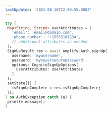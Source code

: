 ```yaml
---
lastUpdated: '2021-08-16T22:59:55.000Z'
---
```

 ```dart
try {
  Map<String, String> userAttributes = {
    'email': 'email@domain.com',
    'phone_number': '+15559101234',
    // additional attributes as needed
  };
  SignUpResult res = await Amplify.Auth.signUp(
    username: 'myusername',
    password: 'mysupersecurepassword',
    options: CognitoSignUpOptions(
      userAttributes: userAttributes
    )
  );
  setState(() {
    isSignUpComplete = res.isSignUpComplete;
  });
} on AuthException catch (e) {
  print(e.message);
}

```


